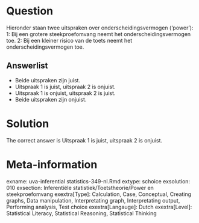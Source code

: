 Question
========

Hieronder staan twee uitspraken over onderscheidingsvermogen ('power'):
1: Bij een grotere steekproefomvang neemt het onderscheidingsvermogen toe.
2: Bij een kleiner risico van de toets neemt het onderscheidingsvermogen toe. 

Answerlist
----------
* Beide uitspraken zijn juist.
* Uitspraak 1 is juist, uitspraak 2 is onjuist.
* Uitspraak 1 is onjuist, uitspraak 2 is juist.
* Beide uitspraken zijn onjuist.

Solution
========

The correct answer is  Uitspraak 1 is juist, uitspraak 2 is onjuist. 

Meta-information
================
exname: uva-inferential statistics-349-nl.Rmd 
extype: schoice 
exsolution: 010 
exsection: Inferentiële statistiek/Toetstheorie/Power en steekproefomvang
exextra[Type]: Calculation, Case, Conceptual, Creating graphs, Data manipulation, Interpretating graph, Interpretating output, Performing analysis, Test choice 
exextra[Langauge]: Dutch 
exextra[Level]: Statistical Literacy, Statistical Reasoning, Statistical Thinking 
